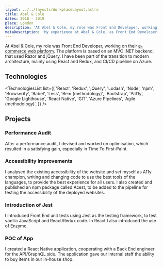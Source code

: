 ```yaml
---
layout: ../../layouts/WorkplaceLayout.astro
title: Abel & Cole
dates: 2018 - 2019
place: London
description: 'At Abel & Cole, my role was Front End Developer, working on the e-commerce web platform. I was part of the transition to modern architecture, mainly using React and Redux, and CI/CD pipeline on Azure.'
metaDescription: 'My experience at Abel & Cole, as Front End Developer, working on the e-commerce web platform.'
---
```



At Abel & Cole, my role was Front End Developer, working on their <a href="https://abelandcole.co.uk" target="_blank">e-commerce web platform</a>. The platform is based on an MVC .NET backend, that used Razor and jQuery.
I have been part of the transition to modern architecture, mainly using React and Redux, and CI/CD pipeline on Azure.

## Technologies

<TechnologiesList list={[
	'React',
	'Redux',
	'jQuery',
	'Lodash',
	'Node',
	'npm',
	'Browserify',
	'Babel',
	'Less',
	'Bem (methodology)',
	'Bootstrap',
	'Pa11y',
	'Google Lighthouse',
	'React Native',
	'GIT',
	'Azure Pipelines',
	'Agile (methodology)',
]} />

## Projects

### Performance Audit

After a performance audit, I devised and worked on optimisation, which resulted in a satisfying gain, especially in Time To First-Paint.
    
### Accessibility Improvements

I analysed the existing accessibility of the website and set myself as A11y champion, writing and changing code to use the best tools of the languages, to provide the best experience for all users. I also created and published an npm package called Acest, to be added to the pipeline for testing the accessibility of the deployed websites.

### Introduction of Jest

I introduced Front End unit tests using Jest as the testing framework, to test vanilla JavaScript and React/Redux code. In React I also introduced the use of Enzyme.

### POC of App

I created a React Native application, cooperating with a Back End engineer for the API/GraphQL side. The application gave our internal staff the ability to buy items in our in-house shop.

